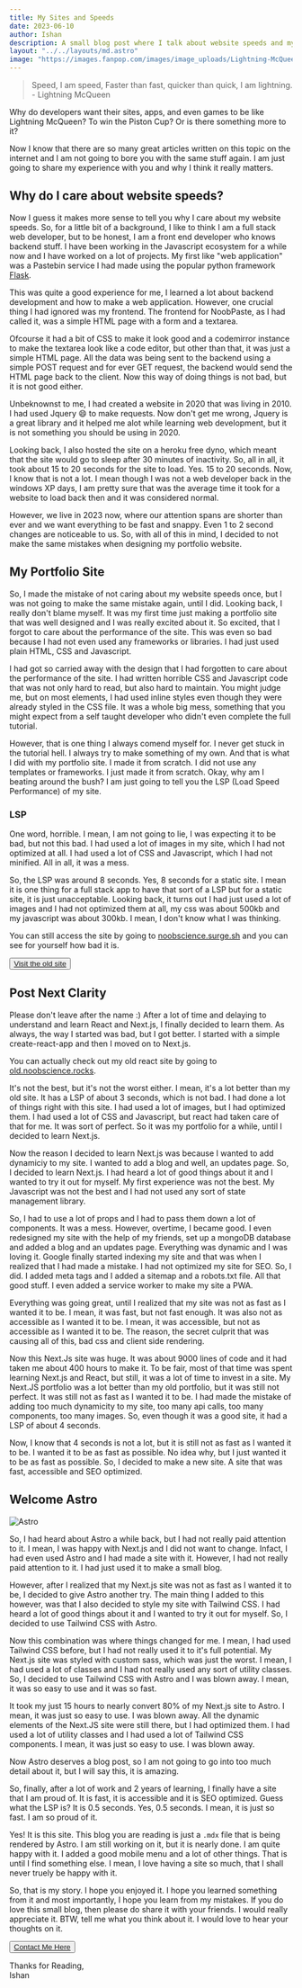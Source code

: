 ```yaml
---
title: My Sites and Speeds
date: 2023-06-10
author: Ishan
description: A small blog post where I talk about website speeds and my experience with them.
layout: "../../layouts/md.astro"
image: "https://images.fanpop.com/images/image_uploads/Lightning-McQueen-disney-pixar-cars-772510_1700_1100.jpg"
---
```


> Speed, I am speed, Faster than fast, quicker than quick, I am lightning. <br/> - Lightning McQueen

Why do developers want their sites, apps, and even games to be like Lightning McQueen? To win the Piston Cup?
Or is there something more to it?

Now I know that there are so many great articles written on this topic on the internet and I am not going to bore you with the same stuff again.
I am just going to share my experience with you and why I think it really matters.

## Why do I care about website speeds?

Now I guess it makes more sense to tell you why I care about my website speeds.
So, for a little bit of a background, I like to think I am a full stack web developer, but to be honest, I am a front end developer who knows backend stuff.
I have been working in the Javascript ecosystem for a while now and I have worked on a lot of projects.
My first like "web application" was a Pastebin service I had made using the popular
python framework [Flask](https://flask.palletsprojects.com/en/2.0.x/).

This was quite a good experience for me, I learned a lot about backend development and how to make a web application.
However, one crucial thing I had ignored was my frontend.
The frontend for NoobPaste, as I had called it, was a simple HTML page with a form and a textarea.

Ofcourse it had a bit of CSS to make it look good and a codemirror instance to make the textarea look like a code editor, but other
than that, it was just a simple HTML page.
All the data was being sent to the backend using a simple POST request and for ever GET request, the backend would send the HTML page back to the client.
Now this way of doing things is not bad, but it is not good either.

Unbeknownst to me, I had created a website in 2020 that was living in 2010.
I had used Jquery 😄 to make requests. Now don't get me wrong, Jquery is a great library and it helped me alot while learning web development,
but it is not something you should be using in 2020.

Looking back, I also hosted the site on a heroku free dyno, which meant that the site would go to sleep after 30 minutes of inactivity.
So, all in all, it took about 15 to 20 seconds for the site to load.
Yes. 15 to 20 seconds. Now, I know that is not a lot. I mean though I was not a web developer back in the windows XP days, I am pretty sure
that was the average time it took for a website to load back then and it was considered normal.

However, we live in 2023 now, where our attention spans are shorter than ever and we want everything to be fast and snappy.
Even 1 to 2 second changes are noticeable to us.
So, with all of this in mind, I decided to not make the same mistakes when designing my portfolio website.

## My Portfolio Site

So, I made the mistake of not caring about my website speeds once, but I was not going to make the same mistake again, until I did.
Looking back, I really don't blame myself. It was my first time just making a portfolio site that was well designed and I was really excited about it.
So excited, that I forgot to care about the performance of the site. This was even so bad because I had not even used any frameworks or libraries.
I had just used plain HTML, CSS and Javascript.

I had got so carried away with the design that I had forgotten to care about the performance of the site.
I had written horrible CSS and Javascript code that was not only hard to read, but also hard to maintain.
You might judge me, but on most elements, I had used inline styles even though they were already styled in the CSS file.
It was a whole big mess, something that you might expect from a self taught developer who didn't even complete the full tutorial.

However, that is one thing I always comend myself for. I never get stuck in the tutorial hell. I always try to make something of my own.
And that is what I did with my portfolio site. I made it from scratch. I did not use any templates or frameworks. I just made it from scratch.
Okay, why am I beating around the bush? I am just going to tell you the LSP (Load Speed Performance) of my site.

### LSP

One word, horrible. I mean, I am not going to lie, I was expecting it to be bad, but not this bad.
I had used a lot of images in my site, which I had not optimized at all. I had used a lot of CSS and Javascript, which I had not minified.
All in all, it was a mess.

So, the LSP was around 8 seconds. Yes, 8 seconds for a static site. I mean it is one thing for a full stack app to have that sort of a LSP but 
for a static site, it is just unacceptable. Looking back, it turns out I had just used a lot of images and I had not optimized them at all,
my css was about 500kb and my javascript was about 300kb. I mean, I don't know what I was thinking.

You can still access the site by going to [noobscience.surge.sh](https://noobscience.surge.sh) and you can see for yourself how bad it is.

<div class="text-center">
    <button class="btn bg-red-300 m-4">
        <a href="https://noobscience.surge.sh">
            Visit the old site
        </a>
    </button>
</div>

## Post Next Clarity

Please don't leave after the name :) After a lot of time and delaying to understand and learn React and Next.js, I finally decided to learn them.
As always, the way I started was bad, but I got better. I started with a simple create-react-app and then I moved on to Next.js.

You can actually check out my old react site by going to [old.noobscience.rocks](https://old.noobscience.rocks).

It's not the best, but it's not the worst either. I mean, it's a lot better than my old site. It has a LSP of about 3 seconds, which is not bad.
I had done a lot of things right with this site. I had used a lot of images, but I had optimized them. I had used a lot of CSS and Javascript,
but react had taken care of that for me. It was sort of perfect. So it was my portfolio for a while, until I decided to learn Next.js.

Now the reason I decided to learn Next.js was because I wanted to add dynamiciy to my site. I wanted to add a blog and well, an updates page.
So, I decided to learn Next.js. I had heard a lot of good things about it and I wanted to try it out for myself.
My first experience was not the best. My Javascript was not the best and I had not used any sort of state management library.

So, I had to use a lot of props and I had to pass them down a lot of components. It was a mess. However, overtime, I became good.
I even redesigned my site with the help of my friends, set up a mongoDB database and added a blog and an updates page.
Everything was dynamic and I was loving it. Google finally started indexing my site and that was when I realized that I had made a mistake.
I had not optimized my site for SEO. So, I did. I added meta tags and I added a sitemap and a robots.txt file.
All that good stuff. I even added a service worker to make my site a PWA.

Everything was going great, until I realized that my site was not as fast as I wanted it to be. I mean, it was fast, but not fast enough.
It was also not as accessible as I wanted it to be. I mean, it was accessible, but not as accessible as I wanted it to be.
The reason, the secret culprit that was causing all of this, bad css and client side rendering.

Now this Next.Js site was huge. It was about 9000 lines of code and it had taken me about 400 hours to make it.
To be fair, most of that time was spent learning Next.js and React, but still, it was a lot of time to invest in a site.
My Next.JS portfolio was a lot better than my old portfolio, but it was still not perfect. It was still not as fast as I wanted it to be.
I had made the mistake of adding too much dynamicity to my site, too many api calls, too many components, too many images.
So, even though it was a good site, it had a LSP of about 4 seconds.

Now, I know that 4 seconds is not a lot, but it is still not as fast as I wanted it to be. I wanted it to be as fast as possible.
No idea why, but I just wanted it to be as fast as possible. So, I decided to make a new site. A site that was fast, accessible and SEO optimized.

## Welcome Astro

![Astro](https://astro.build/assets/wallpapers/thumbs/desktop/arc.webp)

So, I had heard about Astro a while back, but I had not really paid attention to it. I mean, I was happy with Next.js and I did not want to change.
Infact, I had even used Astro and I had made a site with it. However, I had not really paid attention to it. I had just used it to make a small blog.

However, after I realized that my Next.js site was not as fast as I wanted it to be, I decided to give Astro another try.
The main thing I added to this however, was that I also decided to style my site with Tailwind CSS. I had heard a lot of good things about it
and I wanted to try it out for myself. So, I decided to use Tailwind CSS with Astro.

Now this combination was where things changed for me. I mean, I had used Tailwind CSS before, but I had not really used it to it's full potential.
My Next.js site was styled with custom sass, which was just the worst. I mean, I had used a lot of classes and I had not really used any sort of
utility classes. So, I decided to use Tailwind CSS with Astro and I was blown away. I mean, it was so easy to use and it was so fast.

It took my just 15 hours to nearly convert 80% of my Next.js site to Astro. I mean, it was just so easy to use. I was blown away.
All the dynamic elements of the Next.JS site were still there, but I had optimized them. I had used a lot of utility classes and I had used
a lot of Tailwind CSS components. I mean, it was just so easy to use. I was blown away.

Now Astro deserves a blog post, so I am not going to go into too much detail about it, but I will say this, it is amazing.

So, finally, after a lot of work and 2 years of learning, I finally have a site that I am proud of. It is fast, it is accessible and it is SEO optimized.
Guess what the LSP is? It is 0.5 seconds. Yes, 0.5 seconds. I mean, it is just so fast. I am so proud of it.

Yes! It is this site. This blog you are reading is just a `.mdx` file that is being rendered by Astro.
I am still working on it, but it is nearly done. I am quite happy with it. I added a good mobile menu and a lot of other things.
That is until I find something else. I mean, I love having a site so much, that I shall never truely be happy with it.

So, that is my story. I hope you enjoyed it. I hope you learned something from it and most importantly, I hope you learn from my mistakes.
If you do love this small blog, then please do share it with your friends. I would really appreciate it.
BTW, tell me what you think about it. I would love to hear your thoughts on it.

<div class="text-center">
    <button class="btn bg-yellow-300 m-4">
        <a href="/contact">
            Contact Me Here
        </a>
    </button>
</div>

Thanks for Reading,<br/>Ishan